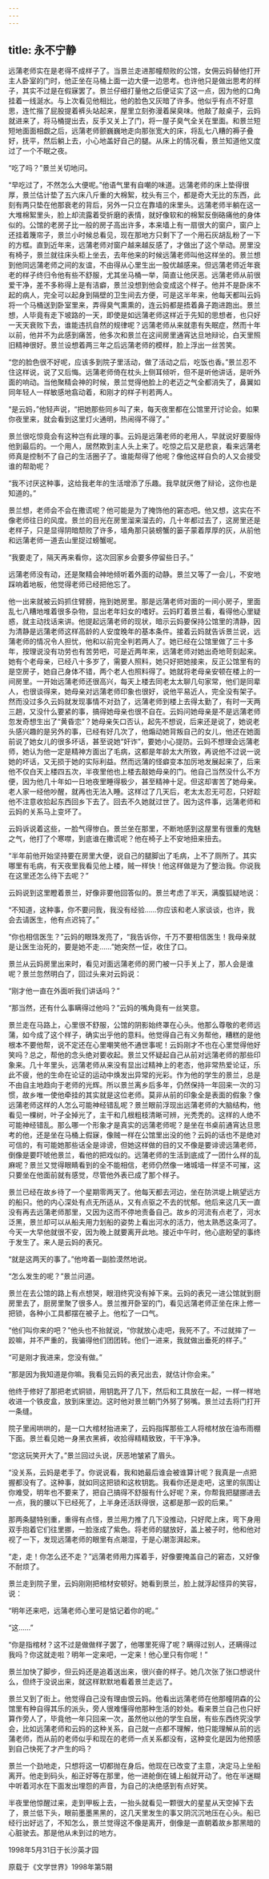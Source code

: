 ```yaml
---
---
---
```

title: 永不宁静
---




远蒲老师实在是老得不成样子了。当景兰走进那幢颓败的公馆，女佣云妈替他打开主人卧室的门时，他正坐在马桶上面一边大便一边思考。也许他只是做出思考的样子，其实不过是在假寐罢了。景兰仔细打量他之后便证实了这一点，因为他的口角挂着一线涎水。与上次看见他相比，他的脸色又灰暗了许多。他似乎有点不好意思，连忙揩了屁股提着裤头站起来，屋里立刻弥漫着屎臭味。他敲了敲桌子，云妈就进来了，将马桶提出去，反手又关上了门，将一屋子臭气全关在里面。和景兰短短地面面相觑之后，远蒲老师颤巍巍地走向那张宽大的床，将乱七八糟的褥子叠好，抚平，然后躺上去，小心地盖好自己的腿。从床上的情况看，景兰知道他又度过了一个不眠之夜。

“吃了吗？”景兰关切地问。

“早吃过了，不然怎么大便呢。”他语气里有自嘲的味道。远蒲老师的床上垫得很厚，景兰估计垫了五六床八斤重的大棉絮，枕头有三个，都是奇大无比的东西，此刻有两只垫在他那衰老的背后，另外一只立在靠墙的床里头。远蒲老师半躺在这一大堆棉絮里头，脸上却流露着受折磨的表情，就好像软和的棉絮反倒硌痛他的身体似的。公馆的老房子比一般的房子高出许多，本来墙上有一扇很大的窗户，窗户上还挂着篾帘子，景兰小时候总看见，现在那地方只剩下了一个用石灰胡乱粉了一下的方框。直到近年来，远蒲老师对窗户越来越反感了，才做出了这个举动。房里没有椅子，景兰就往床头柜上坐去，去年他来的时候远蒲老师叫他这样坐的。景兰想到他同远蒲老师之间的友谊，不由得从心里生出一股优越感来。但远蒲老师近年衰老的样子终归令他有些不舒服，尤其坐马桶一举，简直让他厌恶。远蒲老师从前很爱干净，差不多称得上是有洁癖，景兰没想到他会变成这个样子。他并不是卧床不起的病人，完全可以起身到隔壁的卫生间去方便，可是这半年来，他每天都叫云妈将一个马桶送到卧室里来，弄得臭气熏熏的，连云妈都是捂着鼻子跑进跑出。景兰想，人毕竟有走下坡路的一天，即使是如远蒲老师这样近于先知的思想者，也只好一天天衰败下去，谁能违抗自然的规律呢？远蒲老师从来就患有失眠症，然而十年以前，他并不为此感到痛苦，他多次和景兰在这间房里通宵达旦地辩论，白天里照旧精神很好。景兰设想着两三年之后远蒲老师的模样，脸上浮出一丝苦笑。

“您的脸色很不好呢，应该多到院子里活动，做了活动之后，吃饭也香。”景兰忍不住这样说，说了又后悔。远蒲老师倚在枕头上侧耳倾听，但不是听他讲话，是听外面的响动。当他聚精会神的时候，景兰觉得他脸上的老迈之气全都消失了，鼻翼如同年轻人一样敏感地翕动着，和刚才的样子判若两人。

“是云妈，”他轻声说，“把她那些同乡叫了来，每天夜里都在公馆里开讨论会。如果你夜里来，就会看到这里灯火通明，热闹得不得了。”

景兰很吃惊竟会有这种岂有此理的事。云妈是远蒲老师的老用人，早就说好要服侍他到最后的。一个用人，居然欺到主人头上来了。吃惊之后又是悲哀，看来远蒲老师真是控制不了自己的生活圈子了。谁能帮得了他呢？像他这样自负的人又会接受谁的帮助呢？

“我不讨厌这种事，这给我老年的生活增添了乐趣。我早就厌倦了辩论，这你也是知道的。”

景兰想，老师会不会在撒谎呢？他可能是为了掩饰他的窘态吧。他又想，这实在不像老师往日的风度。景兰的目光在房里溜来溜去的，几十年都过去了，这房里还是老样子，只是显得阴暗颓败了许多，墙角那只装螃蟹的篓子蒙着厚厚的灰，从前他和远蒲老师一道去山里捉过螃蟹呢。

“我要走了，隔天再来看你，这次回家乡会要多停留些日子。”

远蒲老师没有动，还是聚精会神地倾听着外面的动静。景兰又等了一会儿，不安地踩响着地板，他觉得老师已经把他忘了。

他一出来就被云妈抓住臂膀，拖到她房里。那是远蒲老师对面的一间小房子，里面乱七八糟地堆着很多杂物，显出老年妇女的嗜好。云妈盯着景兰看，看得他心里疑惑，就主动找话来讲。他提起远蒲老师的现状，暗示云妈要保持公馆里的清静，因为清静是远蒲老师这样高龄的人安度晚年的基本条件。接着云妈就告诉景兰说，远蒲老师的情况令人担忧，他和以前完全判若两人了。她已经在公馆里做了三十多年，按理说没有功劳也有苦劳吧，可是近两年来，远蒲老师对她出奇地苛刻起来。她有个老母亲，已经八十多岁了，需要人照料，她只好把她接来，反正公馆里有的是空房子，她自己身体不错，两个老人也照料得了。她就将老母亲安顿在楼上的一间房里。一开始远蒲老师还很高兴，每天上楼去同老太太聊几句家常，他们是同辈人，也很谈得来，她母亲对远蒲老师印象也很好，说他平易近人，完全没有架子。然而没过多久云妈就发现事情不对劲了，远蒲老师到楼上去得太勤了，有时一天两三趟，又没什么要紧的事，搞得她母亲也很不自在。云妈问她母亲是不是远蒲老师忽发奇想生出了“黄昏恋”？她母亲矢口否认，起先不想说，后来还是说了，她说老头感兴趣的是另外的事，已经有好几次了，他煽动她背叛自己的女儿，他还在她面前说了她女儿的很多坏话，甚至说她“奸诈”，要她小心提防。云妈不想理会远蒲老师，她认为他一定是精神方面出了毛病，这都是年龄太大所致，再说他不过说一说她的坏话，又无损于她的实际利益。然而远蒲的怪癖变本加厉地发展起来了，后来他不仅白天上楼四五次，半夜里他也上楼去敲她母亲的门。他自己当然没什么不方便，因为他几十年如一日地夜里睡得极少，甚至精神十足。但这却害苦了她母亲。老人家一经他吵醒，就再也无法入睡。这样过了几天后，老太太忍无可忍，只好趁他不注意收拾起东西回乡下去了。回去不久她就过世了。因为这件事，远蒲老师和云妈的关系马上变坏了。

云妈诉说着这些，一脸气得惨白。景兰坐在那里，不断地感到这屋里有很重的鬼魅之气，他打了个寒噤，到底谁在撒谎呢？他在椅子上不安地扭来扭去。

“半年前他开始坚持要在房里大便，说自己的腿脚出了毛病，上不了厕所了。其实哪里有毛病，有天夜里我看见他上楼，贼一样快！他这样做是为了整治我。你说我在这里还怎么待下去呢？”

云妈说到这里瞪着景兰，好像非要他回答似的。景兰考虑了半天，满腹狐疑地说：

“不知道，这种事，你不要问我，我没有经验……你应该和老人家谈谈，也许，我会去请医生，他有点迟钝了。”

“你也相信医生？”云妈的眼珠发亮了，“我告诉你，千万不要相信医生！我母亲就是让医生治死的，要是她不走……”她突然一怔，收住了口。

景兰从云妈房里出来时，看见对面远蒲老师的房门被一只手关上了，那人会是谁呢？景兰忽然明白了，回过头来对云妈说：

“刚才他一直在外面听我们讲话吗？”

“那当然，还有什么事瞒得过他吗？”云妈的嘴角竟有一丝笑意。

景兰走在马路上，心里很不舒服，公馆的阴影始终罩在心头。他那么尊敬的老师远蒲，如今成了这个样子，确实出乎他的意料。他觉得自己有义务帮他，糟糕的是他根本不要他帮，说不定还在心里嘲笑他不通世事呢！云妈刚才不也在心里觉得他好笑吗？总之，帮他的念头绝对要收起。景兰又怀疑起自己从前对远蒲老师的那些印象来。几十年里头，远蒲老师从来没有显出过精神上的老态，他非常热爱论证，乐此不疲，他的生命在论证的运动中焕发出异常的光彩。作为他的学生的景兰，总是不由自主地趋向于老师的光辉。所以景兰离乡后多年，仍然保持一年回来一次的习惯，故乡唯一使他牵挂的其实就是这位老师。莫非从前的印象全是表面的假象？像远蒲老师这样的人怎么可能神经错乱呢？景兰眼前浮现出远蒲老师的大脑结构，他看见一棵树，叶子全掉光了，主干和几根粗枝清晰可辨，光秃秃的。这样的人绝不可能神经错乱。那么哪一个形象才是真实的远蒲老师呢？是坐在书桌前通宵达旦思考的他，还是坐在马桶上假寐，像贼一样在公馆里出没的他？云妈的话也不是绝对可信的，有可能她那些话全是诽谤，但她这样做的目的又不像是要诽谤远蒲老师，倒像是要吓唬他景兰，看他的把戏似的。远蒲老师的生活到底成了一团什么样的乱麻呢？景兰又觉得眼睛看到的全不能相信，老师仍然像一堵城墙一样坚不可摧，这只要坐在他面前就有感觉，尽管他外表已成了那个样子。

景兰已经在故乡待了一个星期零两天了。他每天都去河边，坐在防洪堤上眺望远方的船只。他的内心深处有点无所适从，又有点驱之不去的忧郁。他后来这几天一直没有再去远蒲老师那里，又因为这而不停地责备自己。故乡的河流有点老了，河水泛黑，景兰却可以从船夫用力划船的姿势上看出河水的活力，他太熟悉这条河了。今天一大早他就很不安，因为晚上就要离开此地。接近中午时，他心底盼望的事终于发生了。来人是云妈的表兄。

“就是这两天的事了。”他垮着一副脸漠然地说。

“怎么发生的呢？”景兰问道。

景兰在去公馆的路上有点想哭，眼泪终究没有掉下来。云妈的表兄一进公馆就到厨房里去了，厨房里聚了很多人。景兰推开卧室的门，看见远蒲老师正坐在床上修一把锁，各种小工具都摆在被子上。他松了一口气。

“他们叫你来的吧？”他头也不抬就说，“你就放心走吧，我死不了。不过就摔了一跤嘛，并不严重的，我骗得他们团团转。他们一进来，我就做出垂死的样子。”

“可是刚才我进来，您没有做。”

“那是因为我知道是你嘛。我看见云妈的表兄出去，就估计你会来。”

他终于修好了那把老式铜锁，用钥匙开了几下，然后和工具放在一起，一样一样地收进一个铁皮盒，放到床里边。这时他对景兰朝门外努了努嘴。景兰过去将门打开一条缝。

院子里闹哄哄的，是一口大棺材抬进来了，云妈指挥那些工人将棺材放在油布雨棚下面。景兰看见她一身黑衣黑裤，收拾得精精致致，干干净净。

“您这玩笑开大了。”景兰回过头说，厌恶地皱紧了眉头。

“没关系，云妈是老手了。你说说看，我和她最后谁会被谁算计呢？我真是一点把握都没有了。这种事，就如同这把锁和这枚钥匙。我看你还是走吧，这里的氛围让你难受，明年也不要来了，把自己搞得不舒服有什么好呢？来，你帮我把腿挪进去一点，我的腰以下已经死了，上半身还活跃得很，这都是那一跤的后果。”

那两条腿特别重，重得有点怪，景兰用力推了几下没推动，只好爬上床，弯下身用双手抱着它们往里挪，一脸涨成了紫色。将老师的腿放好，盖上被子时，他和他对视了一下，发现远蒲老师的眼里有点潮湿，于是心潮澎湃起来。

“走，走！你怎么还不走？”远蒲老师用力挥着手，好像要掩盖自己的窘态，又好像不耐烦了。

景兰走到院子里，云妈刚刚把棺材安顿好。她看到景兰，脸上就浮起怪异的笑容，说：

“明年还来吧，远蒲老师心里可是惦记着你的呢。”

“这……”

“你是指棺材？这不过是做做样子罢了，他哪里死得了呢？瞒得过别人，还瞒得过我吗？你这就走啦？明年一定来吧，一定来！他心里只有你呢！”

景兰加快了脚步，但云妈还是追着送出来，很兴奋的样子。她几次张了张口想说什么，但终于没说出来，就这样默默地看着景兰走远了。

景兰又到了街上。他觉得自己没有理由恨云妈。他看出远蒲老师在他那幢阴森的公馆里有种自得其乐的派头，旁人很难懂得他那种生活的妙处。看来景兰自己也只好算作旁人了，毕竟他一年只回来一次，虽然他以他的学生自居，有些东西终究没学会，比如远蒲老师和云妈的这种关系，自己就一点都不理解，他只能理解从前的远蒲老师，而从前的老师似乎和现在的老师一点关系都没有，这种变化是因为他预感到自己快死了才产生的吗？

景兰一个劲地走，只想将这一切都抛在身后。他现在已改变了主意，决定马上坐船离开。他走到码头，船正好等在那里，他一进舱倒在铺上船就开动了。他在半迷糊中听着河水在下面发出埋怨的声音，为自己的决绝感到有点好笑。

半夜里他惊醒过来，走到甲板上去，一抬头就看见一颗很大的星星从天空掉下去了，景兰低下头，眼前墨墨黑黑的，这几天里发生的事又阴沉沉地压在心头。船已经行出好远了，不知怎么，景兰觉得这不像是离开，倒像是一直朝着故乡那黑暗的心脏驶去。那是他从未到过的地方。

1998年5月31日于长沙英才园

原载于《文学世界》1998年第5期
